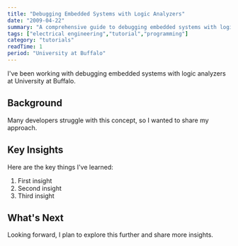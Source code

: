 ```yaml
---
title: "Debugging Embedded Systems with Logic Analyzers"
date: "2009-04-22"
summary: "A comprehensive guide to debugging embedded systems with logic analyzers. Learn the fundamentals and best practices."
tags: ["electrical engineering","tutorial","programming"]
category: "tutorials"
readTime: 1
period: "University at Buffalo"
---
```


I've been working with debugging embedded systems with logic analyzers at University at Buffalo.

## Background

Many developers struggle with this concept, so I wanted to share my approach.

## Key Insights

Here are the key things I've learned:

1. First insight
2. Second insight
3. Third insight

## What's Next

Looking forward, I plan to explore this further and share more insights.

